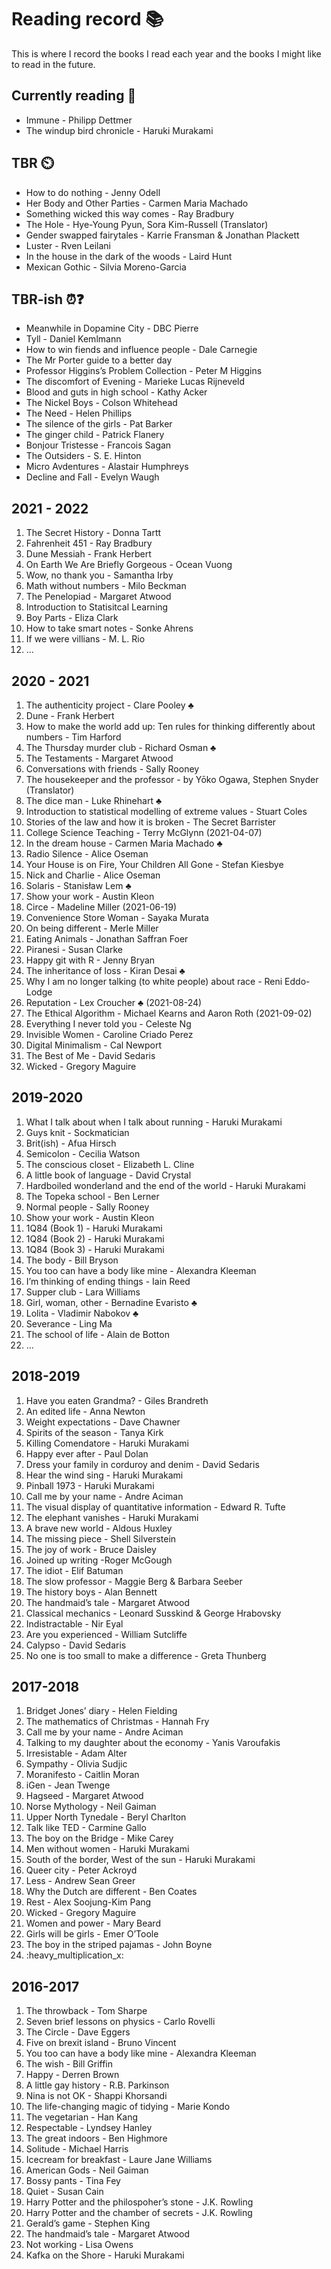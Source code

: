 # Reading record 📚
This is where I record the books I read each year and the books I might like to read in the future. 

## Currently reading 📖
- Immune - Philipp Dettmer
- The windup bird chronicle - Haruki Murakami

## TBR ⏲️
- How to do nothing - Jenny Odell
- Her Body and Other Parties - Carmen Maria Machado
- Something wicked this way comes - Ray Bradbury 
- The Hole -  Hye-Young Pyun, Sora Kim-Russell (Translator)
- Gender swapped fairytales - Karrie Fransman & Jonathan Plackett 
- Luster - Rven Leilani
- In the house in the dark of the woods - Laird Hunt
- Mexican Gothic - Silvia Moreno-Garcia

## TBR-ish ⏰❓
- Meanwhile in Dopamine City - DBC Pierre 
- Tyll - Daniel Kemlmann 
- How to win fiends and influence people - Dale Carnegie 
- The Mr Porter guide to a better day 
- Professor Higgins's Problem Collection - Peter M Higgins 
- The discomfort of Evening - Marieke Lucas Rijneveld 
- Blood and guts in high school - Kathy Acker 
- The Nickel Boys - Colson Whitehead
- The Need - Helen Phillips
- The silence of the girls -  Pat Barker
- The ginger child - Patrick Flanery
- Bonjour Tristesse - Francois Sagan
- The Outsiders - S. E. Hinton
- Micro Avdentures - Alastair Humphreys
- Decline and Fall - Evelyn Waugh

## 2021 - 2022
1. The Secret History - Donna Tartt
2. Fahrenheit 451 - Ray Bradbury
3. Dune Messiah - Frank Herbert
4. On Earth We Are Briefly Gorgeous - Ocean Vuong 
5. Wow, no thank you - Samantha Irby 
6. Math without numbers - Milo Beckman 
7. The Penelopiad - Margaret Atwood 
8. Introduction to Statisitcal Learning
9. Boy Parts - Eliza Clark
10. How to take smart notes - Sonke Ahrens
11. If we were villians - M. L. Rio
12. ... 


## 2020 - 2021
1. The authenticity project - Clare Pooley ♣️
2. Dune - Frank Herbert
3. How to make the world add up: Ten rules for thinking differently about numbers - Tim Harford
4. The Thursday murder club - Richard Osman ♣️
5. The Testaments - Margaret Atwood 
6. Conversations with friends - Sally Rooney 
7. The housekeeper and the professor - by Yōko Ogawa, Stephen Snyder (Translator)
8. The dice man - Luke Rhinehart ♣️
9. Introduction to statistical modelling of extreme values - Stuart Coles 
10. Stories of the law and how it is broken - The Secret Barrister
11. College Science Teaching - Terry McGlynn (2021-04-07)
12. In the dream house - Carmen Maria Machado ♣️
13. Radio Silence - Alice Oseman 
14. Your House is on Fire, Your Children All Gone - Stefan Kiesbye
15. Nick and Charlie - Alice Oseman 
16. Solaris - Stanisław Lem ♣️
17. Show your work - Austin Kleon 
18. Circe - Madeline Miller (2021-06-19)
19. Convenience Store Woman - Sayaka Murata
20. On being different - Merle Miller
21. Eating Animals - Jonathan Saffran Foer
22. Piranesi - Susan Clarke 
23. Happy git with R - Jenny Bryan
24. The inheritance of loss - Kiran Desai ♣️
25. Why I am no longer talking (to white people) about race - Reni Eddo-Lodge
26. Reputation - Lex Croucher ♣️ (2021-08-24)
27. The Ethical Algorithm - Michael Kearns and Aaron Roth (2021-09-02)
28. Everything I never told you - Celeste Ng
29. Invisible Women - Caroline Criado Perez 
30. Digital Minimalism - Cal Newport
31. The Best of Me - David Sedaris
32. Wicked - Gregory Maguire


## 2019-2020
1. What I talk about when I talk about running - Haruki Murakami 
2. Guys knit - Sockmatician 
3. Brit(ish) - Afua Hirsch 
4. Semicolon - Cecilia Watson 
5. The conscious closet - Elizabeth L. Cline 
6. A little book of language - David Crystal 
7. Hardboiled wonderland and the end of the world - Haruki Murakami 
8. The Topeka school - Ben Lerner
9. Normal people - Sally Rooney
10. Show your work - Austin Kleon 
11. 1Q84 (Book 1) - Haruki Murakami
12. 1Q84 (Book 2) - Haruki Murakami
13. 1Q84 (Book 3) - Haruki Murakami
14. The body - Bill Bryson 
15. You too can have a body like mine - Alexandra Kleeman
16. I'm thinking of ending things - Iain Reed 
17. Supper club - Lara Williams
18. Girl, woman, other - Bernadine Evaristo ♣️
19. Lolita - Vladimir Nabokov ♣️
20. Severance - Ling Ma 
21. The school of life - Alain de Botton
22. ...


## 2018-2019
1. Have you eaten Grandma? - Giles Brandreth 
2. An edited life - Anna Newton 
3. Weight expectations - Dave Chawner
4. Spirits of the season - Tanya Kirk
5. Killing Comendatore - Haruki Murakami 
6. Happy ever after - Paul Dolan
7. Dress your family in corduroy and denim - David Sedaris
8. Hear the wind sing - Haruki Murakami
9. Pinball 1973 - Haruki Murakami 
10. Call me by your name - Andre Aciman 
11. The visual display of quantitative information - Edward R. Tufte 
12. The elephant vanishes - Haruki Murakami 
13. A brave new world - Aldous Huxley 
14. The missing piece - Shell Silverstein 
15. The joy of work - Bruce Daisley 
16. Joined up writing -Roger McGough 
17. The idiot - Elif Batuman 
18. The slow professor - Maggie Berg & Barbara Seeber 
19. The history boys - Alan Bennett 
20. The handmaid's tale - Margaret Atwood 
21. Classical mechanics - Leonard Susskind & George Hrabovsky 
22. Indistractable - Nir Eyal 
23. Are you experienced - William Sutcliffe 
24. Calypso - David Sedaris 
25. No one is too small to make a difference - Greta Thunberg

## 2017-2018
1. Bridget Jones' diary - Helen Fielding 
 2. The mathematics of Christmas - Hannah Fry 
 3. Call me by your name - Andre Aciman 
 4. Talking to my daughter about the economy - Yanis Varoufakis 
 5. Irresistable - Adam Alter 
 6. Sympathy - Olivia Sudjic 
 7. Moranifesto - Caitlin Moran 
 8. iGen - Jean Twenge 
 9. Hagseed - Margaret Atwood 
 10. Norse Mythology - Neil Gaiman 
 11. Upper North Tynedale - Beryl Charlton 
 12. Talk like TED - Carmine Gallo 
 13. The boy on the Bridge - Mike Carey 
 14. Men without women - Haruki Murakami 
 15. South of the border, West of the sun - Haruki Murakami 
 16. Queer city - Peter Ackroyd 
 17. Less - Andrew Sean Greer 
 18. Why the Dutch are different - Ben Coates 
 19. Rest - Alex Soojung-Kim Pang 
 20. Wicked - Gregory Maguire 
 21. Women and power - Mary Beard 
 22. Girls will be girls - Emer O'Toole 
 23. The boy in the striped pajamas - John Boyne 
 24. :heavy_multiplication_x: 


## 2016-2017
 1. The throwback - Tom Sharpe 
 2. Seven brief lessons on physics - Carlo Rovelli 
 3. The Circle - Dave Eggers 
 4. Five on brexit island - Bruno Vincent 
 5. You too can have a body like mine - Alexandra Kleeman 
 6. The wish - Bill Griffin 
 7. Happy - Derren Brown 
 8. A little gay history - R.B. Parkinson 
 9. Nina is not OK - Shappi Khorsandi 
 10. The life-changing magic of tidying - Marie Kondo 
 11. The vegetarian - Han Kang 
 12. Respectable - Lyndsey Hanley
 13. The great indoors - Ben Highmore 
 14. Solitude - Michael Harris 
 15. Icecream for breakfast - Laure Jane Williams 
 16. American Gods - Neil Gaiman 
 17. Bossy pants - Tina Fey 
 18. Quiet - Susan Cain 
 19. Harry Potter and the philospoher's stone - J.K. Rowling 
 20. Harry Potter and the chamber of secrets - J.K. Rowling
 21. Gerald's game - Stephen King
 22. The handmaid's tale - Margaret Atwood
 23. Not working - Lisa Owens 
 24. Kafka on the Shore - Haruki Murakami
